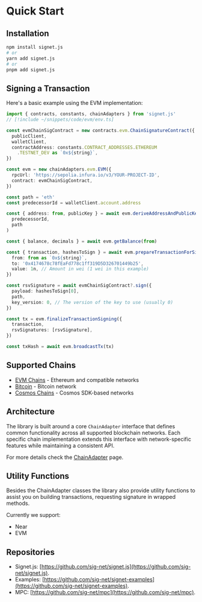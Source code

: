 # Quick Start

## Installation

```bash
npm install signet.js
# or
yarn add signet.js
# or
pnpm add signet.js
```

## Signing a Transaction

Here's a basic example using the EVM implementation:

```ts twoslash
import { contracts, constants, chainAdapters } from 'signet.js'
// [!include ~/snippets/code/evm/env.ts]

const evmChainSigContract = new contracts.evm.ChainSignatureContract({
  publicClient,
  walletClient,
  contractAddress: constants.CONTRACT_ADDRESSES.ETHEREUM
    .TESTNET_DEV as `0x${string}`,
})

const evm = new chainAdapters.evm.EVM({
  rpcUrl: 'https://sepolia.infura.io/v3/YOUR-PROJECT-ID',
  contract: evmChainSigContract,
})

const path = 'eth'
const predecessorId = walletClient.account.address

const { address: from, publicKey } = await evm.deriveAddressAndPublicKey(
  predecessorId,
  path
)

const { balance, decimals } = await evm.getBalance(from)

const { transaction, hashesToSign } = await evm.prepareTransactionForSigning({
  from: from as `0x${string}`,
  to: '0x4174678c78fEaFd778c1ff319D5D326701449b25',
  value: 1n, // Amount in wei (1 wei in this example)
})

const rsvSignature = await evmChainSigContract?.sign({
  payload: hashesToSign[0],
  path,
  key_version: 0, // The version of the key to use (usually 0)
})

const tx = evm.finalizeTransactionSigning({
  transaction,
  rsvSignatures: [rsvSignature],
})

const txHash = await evm.broadcastTx(tx)
```

## Supported Chains

- [EVM Chains](/signetjs/chains/evm) - Ethereum and compatible networks
- [Bitcoin](/signetjs/chains/bitcoin) - Bitcoin network
- [Cosmos Chains](/signetjs/chains/cosmos) - Cosmos SDK-based networks

## Architecture

The library is built around a core `ChainAdapter` interface that defines common functionality across all supported blockchain networks. Each specific chain implementation extends this interface with network-specific features while maintaining a consistent API.

For more details check the [ChainAdapter](/primitives/chain-adapter-interface.mdx) page.

## Utility Functions

Besides the ChainAdapter classes the library also provide utility functions to assist you on building transactions, requesting signature in wrapped methods.

Currently we support:

- Near
- EVM

## Repositories

- Signet.js: [https://github.com/sig-net/signet.js](https://github.com/sig-net/signet.js).
- Examples: [https://github.com/sig-net/signet-examples](https://github.com/sig-net/signet-examples).
- MPC: [https://github.com/sig-net/mpc](https://github.com/sig-net/mpc).
